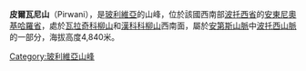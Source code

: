{{Coord|19|29|6|S|66|27|13|W|display=title}}

'''皮爾瓦尼山'''（Pirwani），是[[玻利維亞|玻利維亞]]的山峰，位於該國西南部[[波托西省|波托西省]]的[[安東尼奧基哈羅省|安東尼奧基哈羅省]]，處於[[瓦拉奇科柳山|瓦拉奇科柳山]]和[[漢科科柳山_(波托西省)|漢科科柳山]]西南面，屬於[[安第斯山脈|安第斯山脈]]中[[波托西山脈|波托西山脈]]的一部分，海拔高度4,840米。

{{Bolivia-geo-stub}}
[[Category:玻利維亞山峰|Category:玻利維亞山峰]]